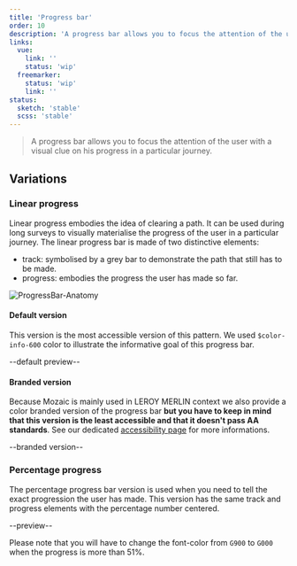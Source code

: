 ```yaml
---
title: 'Progress bar'
order: 10
description: 'A progress bar allows you to focus the attention of the user with a visual clue on his progress in a particular journey.'
links:
  vue:
    link: ''
    status: 'wip'
  freemarker:
    status: 'wip'
    link: ''
status:
  sketch: 'stable'
  scss: 'stable'
---
```


> A progress bar allows you to focus the attention of the user with a visual clue on his progress in a particular journey.

## Variations

### Linear progress

Linear progress embodies the idea of clearing a path. It can be used during long surveys to visually materialise the progress of the user in a particular journey. The linear progress bar is made of two distinctive elements:
  - track: symbolised by a grey bar to demonstrate the path that still has to be made.
  - progress: embodies the progress the user has made so far.

![ProgressBar-Anatomy](ProgressBar-Anatomy.png)

#### Default version

This version is the most accessible version of this pattern. We used `$color-info-600` color to illustrate the informative goal of this progress bar.

--default preview--

#### Branded version

Because Mozaic is mainly used in LEROY MERLIN context we also provide a color branded version of the progress bar **but you have to keep in mind that this version is the least accessible and that it doesn't pass AA standards**. See our dedicated [accessibility page](/Components/ProgressBar/code/) for more informations.

--branded version--

### Percentage progress

The percentage progress bar version is used when you need to tell the exact progression the user has made. This version has the same track and progress elements with the percentage number centered.

--preview--

<Highlight theme="tips" title="Pourcentage font color">

Please note that you will have to change the font-color from `G900` to `G000` when the progress is more than 51%.

</Highlight>
